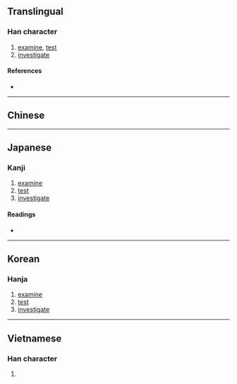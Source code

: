 {{also|考}}
{{character info}}
==Translingual==

===Han character===
{{Han char|rn=66|rad=攴|as=02|sn=6|four=18240|canj=MSOK|ids=⿰丂攵}}

# [[examine]], [[test]]
# [[investigate]]

====References====
* {{Han ref|kx=0468.080|dkj=13111|dj=0816.010|hdz=21448.010|uh=6537|ud=25911|bh=CAF7|bd=51959}}

----

==Chinese==
{{zh-see|考|v}}

----

==Japanese==

===Kanji===
{{ja-kanji|grade=|rs=攴02}}

# [[examine]]
# [[test]]
# [[investigate]]

====Readings====
* {{ja-readings
|goon=こう<かう
|kanon=こう<かう
|kun=かんが-える
}}

----

==Korean==

===Hanja===
{{ko-hanja|hangeul=고|eumhun=|rv=go|mr=ko|y=ko}}

# [[examine]]
# [[test]]
# [[investigate]]

----

==Vietnamese==

===Han character===
{{vi-readings|rs=攴02|reading=khảo}}

# {{rfdef|vi|sort=攴02}}